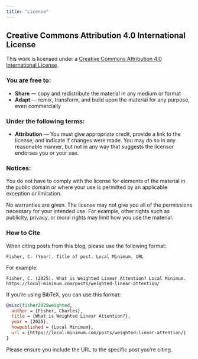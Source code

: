 ```yaml
---
title: "License"
---
```


::: {.left}
## Creative Commons Attribution 4.0 International License

This work is licensed under a [Creative Commons Attribution 4.0 International License](http://creativecommons.org/licenses/by/4.0/).

### You are free to:

- **Share** — copy and redistribute the material in any medium or format
- **Adapt** — remix, transform, and build upon the material for any purpose, even commercially

### Under the following terms:

- **Attribution** — You must give appropriate credit, provide a link to the license, and indicate if 
changes were made. You may do so in any reasonable manner, but not in any way that suggests the licensor 
endorses you or your use.

### Notices:

You do not have to comply with the license for elements of the material in the public domain or where 
your use is permitted by an applicable exception or limitation.

No warranties are given. The license may not give you all of the permissions necessary for your 
intended use. For example, other rights such as publicity, privacy, or moral rights may limit how 
you use the material.

### How to Cite

When citing posts from this blog, please use the following format:

```
Fisher, C. (Year). Title of post. Local Minimum. URL
```

For example:
```
Fisher, C. (2025). What is Weighted Linear Attention? Local Minimum. https://local-minimum.com/posts/weighted-linear-attention/
```

If you're using BibTeX, you can use this format:
```bibtex
@misc{fisher2025weighted,
  author = {Fisher, Charles},
  title = {What is Weighted Linear Attention?},
  year = {2025},
  howpublished = {Local Minimum},
  url = {https://local-minimum.com/posts/weighted-linear-attention/}
}
```

Please ensure you include the URL to the specific post you're citing.
::: 
